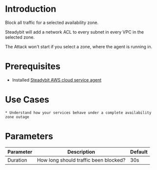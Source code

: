# Introduction

Block all traffic for a selected availability zone.

Steadybit will add a network ACL to every subnet in every VPC in the selected zone.

The Attack won't start if you select a zone, where the agent is running in.

# Prerequisites

 - Installed [Steadybit AWS cloud service agent](https://docs.steadybit.com/install-and-configure/install-agents/aws-cloud)

# Use Cases

    * Understand how your services behave under a complete availability zone outage

# Parameters

| Parameter | Description                           | Default |
|-----------|---------------------------------------|---------|
| Duration  | How long should traffic been blocked? | 30s     |

